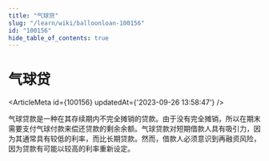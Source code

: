 ```yaml
---
title: "气球贷"
slug: "/learn/wiki/balloonloan-100156"
id: "100156"
hide_table_of_contents: true
---
```



# 气球贷

<ArticleMeta id={100156} updatedAt={'2023-09-26 13:58:47'} />
<div className='border-solid border-b border-t-0 my-4 border-[var(--ifm-color-gray-300)]' />

气球贷款是一种在其存续期内不完全摊销的贷款。由于没有完全摊销，所以在期末需要支付气球付款来偿还贷款的剩余余额。气球贷款对短期借款人具有吸引力，因为其通常具有较低的利率，而比长期贷款。然而，借款人必须意识到再融资风险，因为贷款有可能以较高的利率重新设定。
